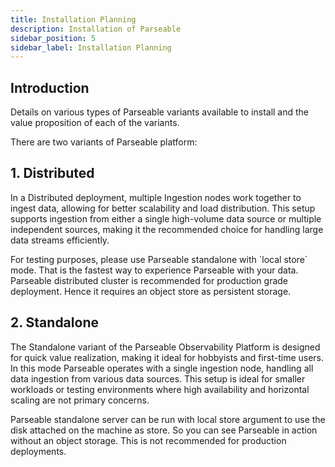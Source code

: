 ```yaml
---
title: Installation Planning
description: Installation of Parseable
sidebar_position: 5
sidebar_label: Installation Planning
---
```


## Introduction
Details on various types of Parseable variants available to install and the value proposition of each of the variants.

There are two variants of Parseable platform:

## 1. Distributed 

In a Distributed deployment, multiple Ingestion nodes work together to ingest data, allowing for better scalability and load distribution. This setup supports ingestion from either a single high-volume data source or multiple independent sources, making it the recommended choice for handling large data streams efficiently. 

<Callout type="info">
For testing purposes, please use Parseable standalone with `local store` mode. That is the fastest way to experience Parseable with your data.
Parseable distributed cluster is recommended for production grade deployment. Hence it requires an object store as persistent storage.
</Callout>

## 2. Standalone

The Standalone variant of the Parseable Observability Platform is designed for quick value realization, making it ideal for hobbyists and first-time users. In this mode Parseable operates with a single ingestion node, handling all data ingestion from various data sources. This setup is ideal for smaller workloads or testing environments where high availability and horizontal scaling are not primary concerns. 

<Callout type="info">
Parseable standalone server can be run with local store argument to use the disk attached on the machine as store. So you can see Parseable in action without an object storage.
This is not recommended for production deployments.
</Callout>
